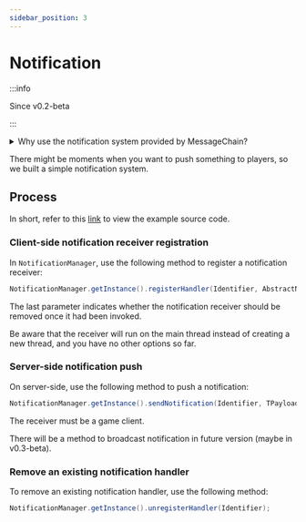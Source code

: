 ```yaml
---
sidebar_position: 3
---
```


# Notification

:::info

Since v0.2-beta

:::

<details>
<summary>Why use the notification system provided by MessageChain?</summary>

It might be not so useful, 
but I think it would be better to use different methods to process different messages, 
Instead of putting them altogether by invoking `ServerPlayNetworking` and `ClientPlayNetworking`.

It will definitely improve code readability.
</details>

There might be moments when you want to push something to players, so we built a simple notification system.

## Process

In short, refer to this [link](https://github.com/Ranzeplay/MessageChain/tree/v0.2/src/main/java/me/ranzeplay/messagechain/testing) to view the example source code.

### Client-side notification receiver registration

In `NotificationManager`, use the following method to register a notification receiver:

```java
NotificationManager.getInstance().registerHandler(Identifier, AbstractNotificationHandler, boolean);
```

The last parameter indicates whether the notification receiver should be removed once it had been invoked.

Be aware that the receiver will run on the main thread instead of creating a new thread, and you have no other options so far.

### Server-side notification push

On server-side, use the following method to push a notification:

```java
NotificationManager.getInstance().sendNotification(Identifier, TPayload, ServerPlayerEntity);
```

The receiver must be a game client.

There will be a method to broadcast notification in future version (maybe in v0.3-beta).

### Remove an existing notification handler

To remove an existing notification handler, use the following method:

```java
NotificationManager.getInstance().unregisterHandler(Identifier);
```
